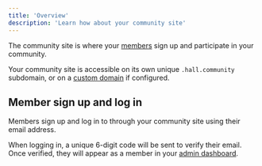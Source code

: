 ```yaml
---
title: 'Overview'
description: 'Learn how about your community site'
---
```


The community site is where your [members](/members) sign up and participate in your community.

Your community site is accessible on its own unique `.hall.community` subdomain, or on a [custom domain](/custom-domains) if configured.

## Member sign up and log in

Members sign up and log in to through your community site using their email address.

When logging in, a unique 6-digit code will be sent to verify their email. Once verified, they will appear as a member in your [admin dashboard](/members).